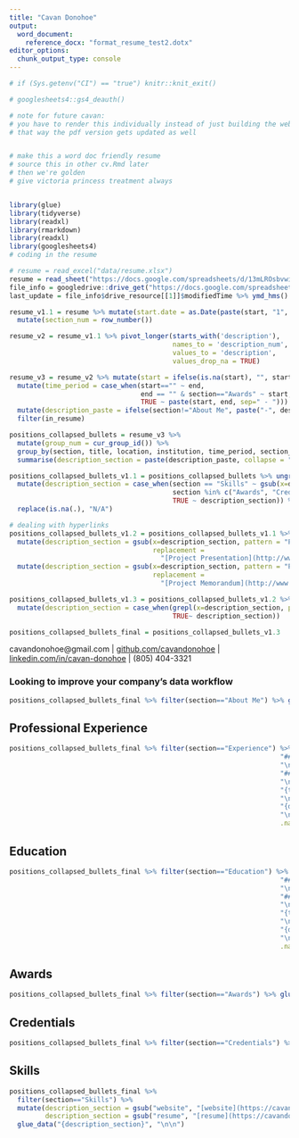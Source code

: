 ```yaml
---
title: "Cavan Donohoe"
output:
  word_document:
    reference_docx: "format_resume_test2.dotx"
editor_options: 
  chunk_output_type: console
---
```

```r
# if (Sys.getenv("CI") == "true") knitr::knit_exit()
```

```r
# googlesheets4::gs4_deauth()
```


```r
# note for future cavan:
# you have to render this individually instead of just building the website
# that way the pdf version gets updated as well


# make this a word doc friendly resume
# source this in other cv.Rmd later 
# then we're golden
# give victoria princess treatment always


library(glue)
library(tidyverse)
library(readxl)
library(rmarkdown)
library(readxl)
library(googlesheets4)
# coding in the resume

# resume = read_excel("data/resume.xlsx")
resume = read_sheet("https://docs.google.com/spreadsheets/d/13mLROsbvwiE-djiRMQuOKfQwppOlH5mOxB43EaGna8s")
file_info = googledrive::drive_get("https://docs.google.com/spreadsheets/d/13mLROsbvwiE-djiRMQuOKfQwppOlH5mOxB43EaGna8s")
last_update = file_info$drive_resource[[1]]$modifiedTime %>% ymd_hms() %>% as_date()

resume_v1.1 = resume %>% mutate(start.date = as.Date(paste(start, "1", sep="-"), format="%B %Y-%d")) %>%
  mutate(section_num = row_number())

resume_v2 = resume_v1.1 %>% pivot_longer(starts_with('description'),
                                         names_to = 'description_num',
                                         values_to = 'description',
                                         values_drop_na = TRUE)

resume_v3 = resume_v2 %>% mutate(start = ifelse(is.na(start), "", start), end=ifelse(is.na(end), "", end)) %>% 
  mutate(time_period = case_when(start=="" ~ end, 
                                 end == "" & section=="Awards" ~ start,
                                 TRUE ~ paste(start, end, sep=" - "))) %>% 
  mutate(description_paste = ifelse(section!="About Me", paste("-", description), description)) %>% 
  filter(in_resume)

positions_collapsed_bullets = resume_v3 %>%
  mutate(group_num = cur_group_id()) %>%
  group_by(section, title, location, institution, time_period, section_num) %>% 
  summarise(description_section = paste(description_paste, collapse = "\n")) %>% arrange(section_num)

positions_collapsed_bullets_v1.1 = positions_collapsed_bullets %>% ungroup() %>% 
  mutate(description_section = case_when(section == "Skills" ~ gsub(x=description_section, pattern= "\\n", replacement = "\n\n"), 
                                         section %in% c("Awards", "Credentials") ~ gsub(x=description_section, pattern= "- ", replacement = ""),
                                         TRUE ~ description_section)) %>% 
  replace(is.na(.), "N/A")

# dealing with hyperlinks
positions_collapsed_bullets_v1.2 = positions_collapsed_bullets_v1.1 %>% 
  mutate(description_section = gsub(x=description_section, pattern = "Project Presentation", 
                                    replacement = 
                                      "[Project Presentation](http://www.math.ucla.edu/~actuary/caseCompetition/Case%20Comp%202018%20-%20Team%20UCI%20Presentation.pdf)")) %>% 
  mutate(description_section = gsub(x=description_section, pattern = "Project Memorandum", 
                                    replacement = 
                                      "[Project Memorandum](http://www.math.ucla.edu/~actuary/caseCompetition/Case%20Comp%202018%20-%20Team%20UCI%20Executive%20Summary.pdf)"))

positions_collapsed_bullets_v1.3 = positions_collapsed_bullets_v1.2 %>% 
  mutate(description_section = case_when(grepl(x=description_section, pattern = "\\[keep\\]") ~ "N/A",
                                         TRUE~ description_section))

positions_collapsed_bullets_final = positions_collapsed_bullets_v1.3

```


cavandonohoe@gmail.com | [github.com/cavandonohoe](https://github.com/cavandonohoe) | [linkedin.com/in/cavan-donohoe](https://www.linkedin.com/in/cavan-donohoe) | (805) 404-3321

### Looking to improve your company's data workflow


```r
positions_collapsed_bullets_final %>% filter(section=="About Me") %>% glue_data("{description_section}", "\n\n")
```


Professional Experience {data-icon=suitcase}
--------------------------------------------------------------------------------


```r
positions_collapsed_bullets_final %>% filter(section=="Experience") %>% glue_data("### {title}", "\n\n",
                                                                    "#### {institution}",
                                                                    "\n\n",
                                                                    "#### {location}",
                                                                    "\n\n",
                                                                    "{time_period}",
                                                                    "\n\n",
                                                                    "{description_section}", 
                                                                    "\n\n",
                                                                    .na="")
```

Education {data-icon=graduation-cap data-concise=true}
--------------------------------------------------------------------------------


```r
positions_collapsed_bullets_final %>% filter(section=="Education") %>% glue_data("### {title}", "\n\n",
                                                                    "#### {institution}",
                                                                    "\n\n",
                                                                    "#### {location}",
                                                                    "\n\n",
                                                                    "{time_period}",
                                                                    "\n\n",
                                                                    "{description_section}", 
                                                                    "\n\n",
                                                                    .na="")
```



Awards {data-icon=medal}
--------------------------------------------------------------------------------


```r
positions_collapsed_bullets_final %>% filter(section=="Awards") %>% glue_data("### {description_section}")
```

Credentials {data-icon=th-list}
--------------------------------------------------------------------------------


```r
positions_collapsed_bullets_final %>% filter(section=="Credentials") %>% glue_data("### {description_section}")
```

Skills {#skills}
--------------------------------------------------------------------------------


```r
positions_collapsed_bullets_final %>%
  filter(section=="Skills") %>%
  mutate(description_section = gsub("website", "[website](https://cavandonohoe.github.io/)", description_section),
         description_section = gsub("resume", "[resume](https://cavandonohoe.github.io/cv.html)", description_section)) %>%
  glue_data("{description_section}", "\n\n")
```
